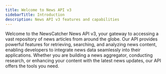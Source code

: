 ```yaml
---
title: Welcome to News API v3
sidebarTitle: Introduction
description: News API v3 features and capabilities
---
```


Welcome to the NewsCatcher News API v3, your gateway to accessing a vast
repository of news articles from around the globe. Our API provides powerful
features for retrieving, searching, and analyzing news content, enabling
developers to integrate news data seamlessly into their applications. Whether
you are building a news aggregator, conducting research, or enhancing your
content with the latest news updates, our API offers the tools you need.
